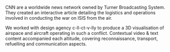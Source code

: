
CNN are a worldwide news network owned by Turner Broadcasting System. They created an interactive article detailing the logistics and operations involved in conducting the war on ISIS from the air.

We worked with design agency c-ll-ct-v-lly to produce a 3D visualisation of airspace and aircraft operating in such a conflict. Contextual video & text content accompanied each altitude, covering reconnaissance, transport, refuelling and communication aspects.
